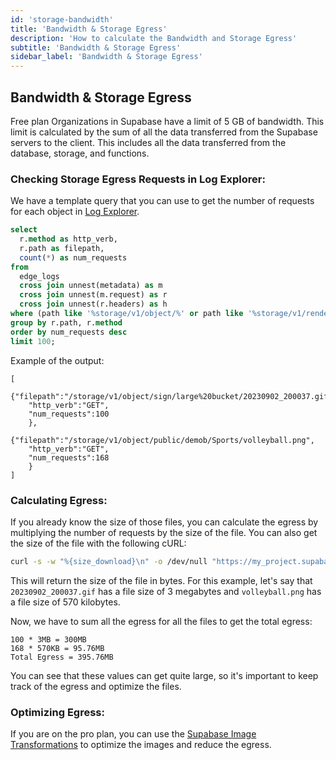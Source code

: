 ```yaml
---
id: 'storage-bandwidth'
title: 'Bandwidth & Storage Egress'
description: 'How to calculate the Bandwidth and Storage Egress'
subtitle: 'Bandwidth & Storage Egress'
sidebar_label: 'Bandwidth & Storage Egress'
---
```


## Bandwidth & Storage Egress

Free plan Organizations in Supabase have a limit of 5 GB of bandwidth. This limit is calculated by the sum of all the data transferred from the Supabase servers to the client. This includes all the data transferred from the database, storage, and functions.

### Checking Storage Egress Requests in Log Explorer:

We have a template query that you can use to get the number of requests for each object in [Log Explorer](https://supabase.com/dashboard/project/_/logs/explorer/templates).

```sql
select
  r.method as http_verb,
  r.path as filepath,
  count(*) as num_requests
from
  edge_logs
  cross join unnest(metadata) as m
  cross join unnest(m.request) as r
  cross join unnest(r.headers) as h
where (path like '%storage/v1/object/%' or path like '%storage/v1/render/%') and r.method = 'GET'
group by r.path, r.method
order by num_requests desc
limit 100;
```

Example of the output:

```
[
    {"filepath":"/storage/v1/object/sign/large%20bucket/20230902_200037.gif",
    "http_verb":"GET",
    "num_requests":100
    },
    {"filepath":"/storage/v1/object/public/demob/Sports/volleyball.png",
    "http_verb":"GET",
    "num_requests":168
    }
]
```

### Calculating Egress:

If you already know the size of those files, you can calculate the egress by multiplying the number of requests by the size of the file.
You can also get the size of the file with the following cURL:

```bash
curl -s -w "%{size_download}\n" -o /dev/null "https://my_project.supabase.co/storage/v1/object/large%20bucket/20230902_200037.gif"
```

This will return the size of the file in bytes.
For this example, let's say that `20230902_200037.gif` has a file size of 3 megabytes and `volleyball.png` has a file size of 570 kilobytes.

Now, we have to sum all the egress for all the files to get the total egress:

```
100 * 3MB = 300MB
168 * 570KB = 95.76MB
Total Egress = 395.76MB
```

You can see that these values can get quite large, so it's important to keep track of the egress and optimize the files.

### Optimizing Egress:

If you are on the pro plan, you can use the [Supabase Image Transformations](/docs/guides/storage/image-transformations) to optimize the images and reduce the egress.
